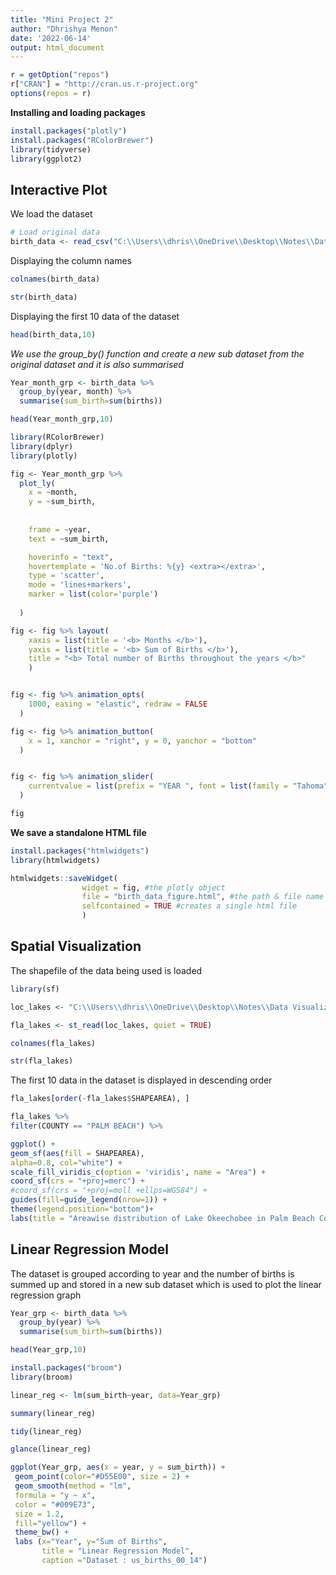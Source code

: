 ```yaml
---
title: "Mini Project 2"
author: "Dhrishya Menon"
date: '2022-06-14'
output: html_document
---
```


```r
r = getOption("repos")
r["CRAN"] = "http://cran.us.r-project.org"
options(repos = r)
```

**Installing and loading packages**

```r

install.packages("plotly")
install.packages("RColorBrewer")
library(tidyverse)
library(ggplot2)
```
## Interactive Plot


We load the dataset
```r
# Load original data
birth_data <- read_csv("C:\\Users\\dhris\\OneDrive\\Desktop\\Notes\\Data Visualization\\Mini_Project2_Dhrishya\\data\\us_births_00_14.csv")
```

Displaying the column names
```r

colnames(birth_data)

```

```r
str(birth_data)

```
Displaying the first 10 data of the dataset
```r
head(birth_data,10)
```


*We use the group_by() function and create a new sub dataset from the original dataset and it is also summarised* 

```r
Year_month_grp <- birth_data %>%
  group_by(year, month) %>%
  summarise(sum_birth=sum(births))

head(Year_month_grp,10)
```


```r
library(RColorBrewer)
library(dplyr)
library(plotly)

```


```r
fig <- Year_month_grp %>%
  plot_ly(
    x = ~month, 
    y = ~sum_birth, 
    
   
    frame = ~year, 
    text = ~sum_birth, 

    hoverinfo = "text",
    hovertemplate = 'No.of Births: %{y} <extra></extra>',
    type = 'scatter',
    mode = 'lines+markers',
    marker = list(color='purple')
    
  )

fig <- fig %>% layout(
    xaxis = list(title = '<b> Months </b>'),
    yaxis = list(title = '<b> Sum of Births </b>'),
    title = "<b> Total number of Births throughout the years </b>"
    )


fig <- fig %>% animation_opts(
    1000, easing = "elastic", redraw = FALSE
  )

fig <- fig %>% animation_button(
    x = 1, xanchor = "right", y = 0, yanchor = "bottom"
  )


fig <- fig %>% animation_slider(
    currentvalue = list(prefix = "YEAR ", font = list(family = "Tahoma", color="blue"))
  )

fig
```

**We save a standalone HTML file**


```r
install.packages("htmlwidgets")
library(htmlwidgets)

htmlwidgets::saveWidget(
                widget = fig, #the plotly object
                file = "birth_data_figure.html", #the path & file name
                selfcontained = TRUE #creates a single html file
                )

```



## Spatial Visualization

The shapefile of the data being used is loaded

```r
library(sf)

loc_lakes <- "C:\\Users\\dhris\\OneDrive\\Desktop\\Notes\\Data Visualization\\Mini_Project2_Dhrishya\\data\\Florida_Lakes\\Florida_Lakes.shp "

fla_lakes <- st_read(loc_lakes, quiet = TRUE)
```


```r

colnames(fla_lakes)
```

```r
str(fla_lakes)
```

The first 10 data in the dataset is displayed in descending order
```r
fla_lakes[order(-fla_lakes$SHAPEAREA), ]
```



```r
fla_lakes %>%
filter(COUNTY == "PALM BEACH") %>%

ggplot() +
geom_sf(aes(fill = SHAPEAREA),
alpha=0.8, col="white") +
scale_fill_viridis_c(option = 'viridis', name = "Area") +
coord_sf(crs = "+proj=merc") +  
#coord_sf(crs = "+proj=moll +ellps=WGS84") +
guides(fill=guide_legend(nrow=1)) +
theme(legend.position="bottom")+
labs(title = "Areawise distribution of Lake Okeechobee in Palm Beach County", caption="Dataset: fla_lakes")


```



## Linear Regression Model 


The dataset is grouped according to year and the number of births is summed up and stored in a new sub dataset which is used to plot the linear regression graph


```r
Year_grp <- birth_data %>%
  group_by(year) %>%
  summarise(sum_birth=sum(births))

head(Year_grp,10)
```


```r
install.packages("broom")
library(broom)
```


```r
linear_reg <- lm(sum_birth~year, data=Year_grp)

summary(linear_reg)

tidy(linear_reg)

glance(linear_reg)
```



```r

ggplot(Year_grp, aes(x = year, y = sum_birth)) +
 geom_point(color="#D55E00", size = 2) +
 geom_smooth(method = "lm", 
 formula = "y ~ x",
 color = "#009E73",
 size = 1.2,
 fill="yellow") + 
 theme_bw() +
 labs (x="Year", y="Sum of Births",
       title = "Linear Regression Model",
       caption ="Dataset : us_births_00_14") 

```

